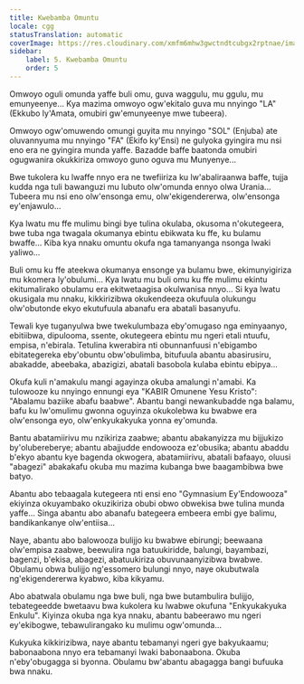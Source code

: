 ```yaml
---
title: Kwebamba Omuntu
locale: cgg
statusTranslation: automatic
coverImage: https://res.cloudinary.com/xmfm6mhw3gwctndtcubgx2rptnae/image/upload/v1740468922/small_cover_tratado_de_psicologia_revolucionaria_a4c0dca4e0.webp
sidebar:
    label: 5. Kwebamba Omuntu
    order: 5
---
```

Omwoyo oguli omunda yaffe buli omu, guva waggulu, mu ggulu, mu emunyeenye... Kya mazima omwoyo ogw'ekitalo guva mu nnyingo "LA" (Ekkubo ly'Amata, omubiri gw'emunyeenye mwe tubeera).

Omwoyo ogw'omuwendo omungi guyita mu nnyingo "SOL" (Enjuba) ate oluvannyuma mu nnyingo "FA" (Ekifo ky'Ensi) ne gulyoka gyingira mu nsi eno era ne gyingira munda yaffe. Bazadde baffe baatonda omubiri ogugwanira okukkiriza omwoyo guno oguva mu Munyenye...

Bwe tukolera ku lwaffe nnyo era ne twefiiriza ku lw'abaliraanwa baffe, tujja kudda nga tuli bawanguzi mu lubuto olw'omunda ennyo olwa Urania... Tubeera mu nsi eno olw'ensonga emu, olw'ekigendererwa, olw'ensonga ey'enjawulo...

Kya lwatu mu ffe mulimu bingi bye tulina okulaba, okusoma n'okutegeera, bwe tuba nga twagala okumanya ebintu ebikwata ku ffe, ku bulamu bwaffe... Kiba kya nnaku omuntu okufa nga tamanyanga nsonga lwaki yaliwo...

Buli omu ku ffe ateekwa okumanya ensonge ya bulamu bwe, ekimunyigiriza mu kkomera ly'obulumi... Kya lwatu mu buli omu ku ffe mulimu ekintu ekitumalirako obulamu era ekitwetaagisa okulwanisa nnyo... Si kya lwatu okusigala mu nnaku, kikkirizibwa okukendeeza okufuula olukungu olw'obutonde ekyo ekutufuula abanafu era abatali basanyufu.

Tewali kye tuganyulwa bwe twekulumbaza eby'omugaso nga eminyaanyo, ebitiibwa, dipulooma, ssente, okutegeera ebintu mu ngeri etali ntuufu, empisa, n'ebirala. Tetulina kwerabira nti obunnanfuusi n'ebigambo ebitategereka eby'obuntu obw'obulimba, bitufuula abantu abasirusiru, abakadde, abeebaka, abazigizi, abatali basobola kulaba ebintu ebipya...

Okufa kuli n'amakulu mangi agayinza okuba amalungi n'amabi. Ka tulowooze ku nnyingo ennungi eya "KABIR Omunene Yesu Kristo": "Abalamu baziike abafu baabwe". Abantu bangi newankubadde nga balamu, bafu ku lw'omulimu gwonna oguyinza okukolebwa ku bwabwe era olw'ensonga eyo, olw'enkyukakyuka yonna ey'omunda.

Bantu abatamiirivu mu nzikiriza zaabwe; abantu abakanyizza mu bijjukizo by'olubereberye; abantu abajjudde endowooza ez'obusika; abantu abaddu b'ekyo abantu kye bagenda okwogera, abatamiirivu, abatali bafaayo, oluusi "abagezi" abakakafu okuba mu mazima kubanga bwe baagambibwa bwe batyo.

Abantu abo tebaagala kutegeera nti ensi eno "Gymnasium Ey'Endowooza" ekiyinza okuyambako okuzikiriza obubi obwo obwekisa bwe tulina munda yaffe... Singa abantu abo abanafu bategeera embeera embi gye balimu, bandikankanye olw'entiisa...

Naye, abantu abo balowooza bulijjo ku bwabwe ebirungi; beewaana olw'empisa zaabwe, beewulira nga batuukiridde, balungi, bayambazi, bagenzi, b'ekisa, abagezi, abatuukiriza obuvunaanyizibwa bwabwe. Obulamu obwa bulijjo ng'essomero bulungi nnyo, naye okubutwala ng'ekigendererwa kyabwo, kiba kikyamu.

Abo abatwala obulamu nga bwe buli, nga bwe butambulira bulijjo, tebategeedde bwetaavu bwa kukolera ku lwabwe okufuna "Enkyukakyuka Enkulu". Kiyinza okuba nga kya nnaku, abantu babeerawo mu ngeri ey'ekibogwe, tebawulirangako ku mulimu ogw'omunda...

Kukyuka kikkirizibwa, naye abantu tebamanyi ngeri gye bakyukaamu; babonaabona nnyo era tebamanyi lwaki babonaabona. Okuba n'eby'obugagga si byonna. Obulamu bw'abantu abagagga bangi bufuuka bwa nnaku.

